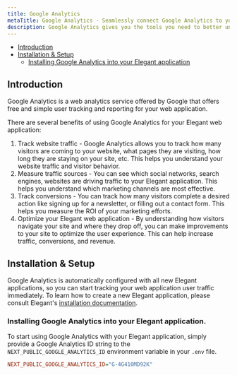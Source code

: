 ```yaml
---
title: Google Analytics
metaTitle: Google Analytics - Seamlessly connect Google Analytics to your Elegant application.
description: Google Analytics gives you the tools you need to better understand your website users.
---
```


- [Introduction](#introduction)
- [Installation & Setup](#installation_and_setup)
    - [Installing Google Analytics into your Elegant application](#google_analytics_install_into_elegant)


<a name="introduction"></a>

## Introduction

Google Analytics is a web analytics service offered by Google that offers free and simple user tracking and reporting for your web application.

There are several benefits of using Google Analytics for your Elegant web application: 
1. Track website traffic - Google Analytics allows you to track how many visitors are coming to your website, what pages they are visiting, how long they are staying on your site, etc. This helps you understand your website traffic and visitor behavior. 
2. Measure traffic sources - You can see which social networks, search engines, websites are driving traffic to your Elegant application. This helps you understand which marketing channels are most effective. 
3. Track conversions - You can track how many visitors complete a desired action like signing up for a newsletter, or filling out a contact form. This helps you measure the ROI of your marketing efforts. 
4. Optimize your Elegant web application - By understanding how visitors navigate your site and where they drop off, you can make improvements to your site to optimize the user experience. This can help increase traffic, conversions, and revenue. 

<a name="installation_and_setup"></a>

## Installation & Setup

Google Analytics is automatically configured with all new Elegant applications, so you can start tracking your web application user traffic immediately. 
To learn how to create a new Elegant application, please consult Elegant's [installation documentation](/docs/installation).

<a name="google_analytics_install_into_elegant"></a>

### Installing Google Analytics into your Elegant application.

To start using Google Analytics with your Elegant application, simply provide a Google Analytics ID string to the `NEXT_PUBLIC_GOOGLE_ANALYTICS_ID` environment variable in your `.env` file.

```ini
NEXT_PUBLIC_GOOGLE_ANALYTICS_ID="G-4G410MD92K"
```
